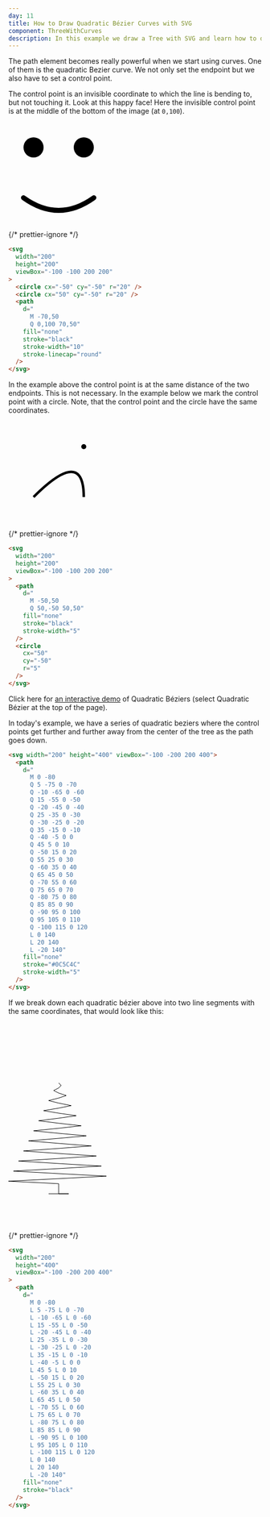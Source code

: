 ```yaml
---
day: 11
title: How to Draw Quadratic Bézier Curves with SVG
component: ThreeWithCurves
description: In this example we draw a Tree with SVG and learn how to draw quadratic bézier curves.
---
```



The path element becomes really powerful when we start using curves. One of them is the quadratic Bezier curve. We not only set the endpoint but we also have to set a control point.

The control point is an invisible coordinate to which the line is bending to, but not touching it. Look at this happy face! Here the invisible control point is at the middle of the bottom of the image (at `0,100`).

<Example>

  <svg width="200" height="200" viewBox="-100 -100 200 200">
    <circle cx="-50" cy="-50" r="20" />
    <circle cx="50" cy="-50" r="20" />
    <path d="M -70,50 Q 0,100 70,50" fill="none" stroke="black" stroke-width="10" stroke-linecap="round" />
  </svg>

{/* prettier-ignore */}
```html
<svg 
  width="200"
  height="200"
  viewBox="-100 -100 200 200"
>
  <circle cx="-50" cy="-50" r="20" />
  <circle cx="50" cy="-50" r="20" />
  <path 
    d="
      M -70,50 
      Q 0,100 70,50" 
    fill="none" 
    stroke="black" 
    stroke-width="10" 
    stroke-linecap="round" 
  />
</svg>
```

</Example>

In the example above the control point is at the same distance of the two endpoints. This is not necessary. In the example below we mark the control point with a circle. Note, that the control point and the circle have the same coordinates.

<Example>

  <svg width="200" height="200" viewBox="-100 -100 200 200">
    <path d="M -50,50 Q 50,-50 50,50" fill="none" stroke="black" stroke-width="5"  />
    <circle cx="50" cy="-50" r="5" />
  </svg>

{/* prettier-ignore */}
```html
<svg 
  width="200"
  height="200"
  viewBox="-100 -100 200 200"
>
  <path 
    d="
      M -50,50 
      Q 50,-50 50,50" 
    fill="none"
    stroke="black"
    stroke-width="5"
  />
  <circle 
    cx="50"
    cy="-50"
    r="5" 
  />
</svg>
```

</Example>

Click here for <a href="https://hunormarton.github.io/svg-curves" target="_blank" rel="noopener">an interactive demo</a> of Quadratic Béziers (select Quadratic Bézier at the top of the page).

In today's example, we have a series of quadratic beziers where the control points get further and further away from the center of the tree as the path goes down.

<Final>

```html
<svg width="200" height="400" viewBox="-100 -200 200 400">
  <path
    d="
      M 0 -80
      Q 5 -75 0 -70
      Q -10 -65 0 -60
      Q 15 -55 0 -50
      Q -20 -45 0 -40
      Q 25 -35 0 -30
      Q -30 -25 0 -20
      Q 35 -15 0 -10
      Q -40 -5 0 0
      Q 45 5 0 10
      Q -50 15 0 20
      Q 55 25 0 30
      Q -60 35 0 40
      Q 65 45 0 50
      Q -70 55 0 60
      Q 75 65 0 70
      Q -80 75 0 80
      Q 85 85 0 90
      Q -90 95 0 100
      Q 95 105 0 110
      Q -100 115 0 120
      L 0 140
      L 20 140
      L -20 140"
    fill="none"
    stroke="#0C5C4C"
    stroke-width="5"
  />
</svg>
```

</Final>

If we break down each quadratic bézier above into two line segments with the same coordinates, that would look like this:

<Example>

  <svg width="200" height="400" viewBox="-100 -200 200 400">
    <path d="
      M 0 -80
      L 5 -75 L 0 -70
      L -10 -65 L 0 -60
      L 15 -55 L 0 -50
      L -20 -45 L 0 -40
      L 25 -35 L 0 -30
      L -30 -25 L 0 -20
      L 35 -15 L 0 -10
      L -40 -5 L 0 0
      L 45 5 L 0 10
      L -50 15 L 0 20
      L 55 25 L 0 30
      L -60 35 L 0 40
      L 65 45 L 0 50
      L -70 55 L 0 60
      L 75 65 L 0 70
      L -80 75 L 0 80
      L 85 85 L 0 90
      L -90 95 L 0 100
      L 95 105 L 0 110
      L -100 115 L 0 120
      L 0 140
      L 20 140
      L -20 140" fill="none" stroke="black"  />
  </svg>

{/* prettier-ignore */}
```html
<svg 
  width="200"
  height="400"
  viewBox="-100 -200 200 400"
>
  <path 
    d="
      M 0 -80
      L 5 -75 L 0 -70
      L -10 -65 L 0 -60
      L 15 -55 L 0 -50
      L -20 -45 L 0 -40
      L 25 -35 L 0 -30
      L -30 -25 L 0 -20
      L 35 -15 L 0 -10
      L -40 -5 L 0 0
      L 45 5 L 0 10
      L -50 15 L 0 20
      L 55 25 L 0 30
      L -60 35 L 0 40
      L 65 45 L 0 50
      L -70 55 L 0 60
      L 75 65 L 0 70
      L -80 75 L 0 80
      L 85 85 L 0 90
      L -90 95 L 0 100
      L 95 105 L 0 110
      L -100 115 L 0 120
      L 0 140
      L 20 140
      L -20 140"
    fill="none"
    stroke="black"
  />
</svg>
```

</Example>
